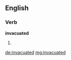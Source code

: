 ==English==

===Verb===
'''invacuated'''

# {{past of|invacuate}}

[[de:invacuated]]
[[mg:invacuated]]
